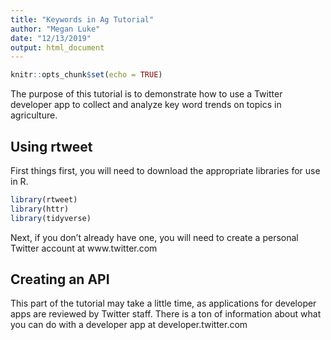 ```yaml
---
title: "Keywords in Ag Tutorial"
author: "Megan Luke"
date: "12/13/2019"
output: html_document
---
```


```r
knitr::opts_chunk$set(echo = TRUE)
```

The purpose of this tutorial is to demonstrate how to use a Twitter developer app to collect and analyze key word trends on topics in agriculture.

## Using rtweet

First things first, you will need to download the appropriate libraries for use in R.


```r
library(rtweet)
library(httr)
library(tidyverse)
```

Next, if you don't already have one, you will need to create a personal Twitter account at www.twitter.com


## Creating an API

This part of the tutorial may take a little time, as applications for developer apps are reviewed by Twitter staff. There is a ton of information about what you can do with a developer app at developer.twitter.com



